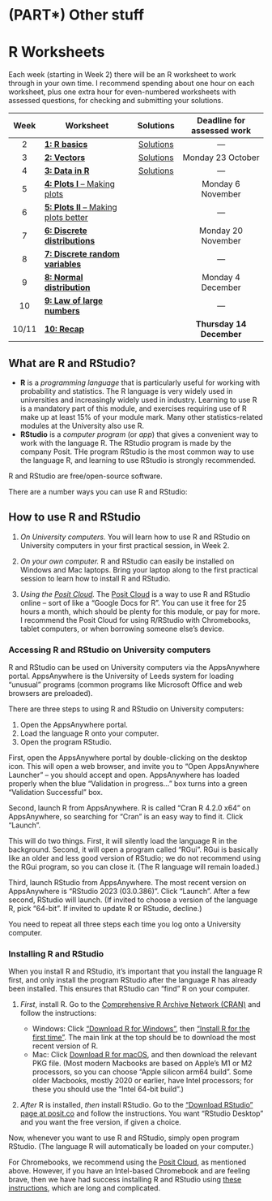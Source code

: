 # (PART\*) Other stuff  {-}

# R Worksheets {#R .unnumbered}

<!--
## About R and RStudio  {#about-r .unnumbered}

* **R** is a *programming language* that is particularly useful for working with probability and statistics. The R language is very widely used in universities and increasingly widely used in industry. Learning to use R is a mandatory part of this module, and exercises requiring use of R make up at least 15% of your module mark. Many other statistics-related modules at the University also use R.
* **RStudio** is a *program* (or *app*) that gives a convenient way to work with the language R. The RStudio program is made by the company Posit. RStudio is the most common way to use the language R, and learning to use RStudio is strongly recommended.

R and RStudio are free/open-source software.

There are a number ways you can use R and RStudio:

1. *On University computers.* You will learn how to use R and RStudio on University computers in your first practical session, in Week 2.
2. *On your own computer.* R and RStudio can easily be installed on Windows and Mac laptops (and on Intel-based Chromebooks with considerable difficulty). Bring your laptop along to the first practical session to learn how to install R and RStudio.
3. *Using the Posit Cloud.* The Posit Cloud is a way to use R and RStudio online -- sort of like a "Google Docs for R". You can use it free for 25 hours a month, which should be plenty for this module, or pay for more. I recommend the Posit Cloud for using R/RStudio with Chromebooks, tablet computers, or when borrowing someone else's device.


## R practical sessions {#r-practicals .unnumbered}

We will introduce you to R and RStudio in your first practical session, in Week 2. We will first show you how to use R on University computers (these sessions will take place in computer "clusters"). There will then be an opportunity to install R on your own device -- if you have a laptop on which you want to install R, bring it along to the practical session.

A second practical, in Week 3, will allow you to get help on the R Worksheet 2, which is the first worksheet with assessed questions.


## R worksheets  {#r-work .unnumbered}

-->

Each week (starting in Week 2) there will be an R worksheet to work through in your own time. I recommend spending about one hour on each worksheet, plus one extra hour for even-numbered worksheets with assessed questions, for checking and submitting your solutions.

| Week | Worksheet                    | Solutions | Deadline for assessed work |
|:----:|------------------------------|:---------:|:--------------------------:|
|   2  | [**1: R basics**](R1.html)   | [Solutions](R1-solutions.html) |  ---  |
|   3  | [**2: Vectors**](R2.html) | [Solutions](R2-solutions.html) | Monday 23 October |
|   4  | [**3: Data in R**](R3.html)  | [Solutions](R3-solutions.html) |  ---  |
|   5  | [**4: Plots I** -- Making plots](R4.html) | | Monday 6 November       |
|   6  | [**5: Plots II** -- Making plots better](R5.html) |           |  ---  |
|   7  | [**6: Discrete distributions**](R6-2324.html) |  | Monday 20 November |
|   8  | [**7: Discrete random variables**](R7-2324.html) |            |  ---  |
|   9  | [**8: Normal distribution**](R8-2324.html) |      | Monday 4 December |
|   10  | [**9: Law of large numbers**](R9-2324.html) |                |  ---  |
|   10/11  | [**10: Recap**](R10-2324.html) |     |  **Thursday 14 December**  |

<!--
| Week | Worksheet                     | Deadline for assessed work |
|:----:|-------------------------------|:--------------------------:|
|   1  |  [**R basics**](https://mpaldridge.github.io/math1710/R1.html) ([Solutions](https://mpaldridge.github.io/math1710/R1-solutions.html)) | --- |
|   2  |  [**Vectors**](https://mpaldridge.github.io/math1710/R2.html)   | --- |
|   3  |  [**Data in R**](https://mpaldridge.github.io/math1710/R3.html)  | Monday 24 October (Week 4) |
|   4  |  [**Plots I:** Making plots](https://mpaldridge.github.io/math1710/R4.html)   | --- |
|   5  |  [**Plots II:** Making plots better](https://mpaldridge.github.io/math1710/R5.html)  | Monday 7 November (Week 6) |
|   6  |  [**RMarkdown** (optional)](https://mpaldridge.github.io/math1710/R6.html) [[Rmd](https://mpaldridge.github.io/math1710/R6.Rmd)] | --- |
|   7  |  [**Discrete distributions**](https://mpaldridge.github.io/math1710/R7.html) [[Rmd](https://mpaldridge.github.io/math1710/R7.Rmd)]    |      Monday 21 November (Week 8)   |
|   8  |  [**Discrete random variables**](https://mpaldridge.github.io/math1710/R8.html) [[Rmd](https://mpaldridge.github.io/math1710/R8.Rmd)] | --- |
|   9  |  [**Normal distribution**](https://mpaldridge.github.io/math1710/R9.html) [[Rmd](https://mpaldridge.github.io/math1710/R9.Rmd)] | Monday 5 December (Week 10) |
|  10  |  [**Law of large numbers**](https://mpaldridge.github.io/math1710/R10.html) [[Rmd](https://mpaldridge.github.io/math1710/R10.Rmd)] |             ---           |
|  11  |  [**Recap**](https://mpaldridge.github.io/math1710/R11.html) | Thursday 15 December (Week 11) |
-->
<!--
|   2  |  [**Vectors**](https://mpaldridge.github.io/math1710/R2.html)   | --- |
|   3  |  [**Data in R**](https://mpaldridge.github.io/math1710/R3.html) | Monday 18 October |
|   4  |  [**Plots I:** Making plots](https://mpaldridge.github.io/math1710/R4.html) | --- |
|   5  |  [**Plots II:** Making plots better](https://mpaldridge.github.io/math1710/R5.html) | Monday 1 November |
|   6  |  [**RMarkdown** (optional)](https://mpaldridge.github.io/math1710/R6.html) [[Rmd](https://mpaldridge.github.io/math1710/R6.Rmd)] | --- |
|   7  |  [**Discrete distributions**](https://mpaldridge.github.io/math1710/R7.html) [[Rmd](https://mpaldridge.github.io/math1710/R7.Rmd)]      |      Monday 15 November    |
|   8  |  [**Discrete random variables**](https://mpaldridge.github.io/math1710/R8.html) [[Rmd](https://mpaldridge.github.io/math1710/R8.Rmd)] | --- |
|   9  |  [**Normal distribution**](https://mpaldridge.github.io/math1710/R9.html) | Monday 29 November |
|  10  |  ~~Law of large numbers~~     |             ---           |
|  11  |   [**Recap**](https://mpaldridge.github.io/math1710/R11.html) | Thursday 16 December |
-->


<!--

## How to access R and RStudio  {#r-access .unnumbered}

There are a few ways you can access R and RStudio.

First, you can **install R and RStudio on your own computer**. Students who have their own computer (with administration and installation rights) usually find this the most convenient way use R.

When you install R and RStudio, it's important that you install R (the programming language) first, and only install RStudio (the program to use R) after R has already been installed. This ensures that RStudio can "find" R on your computer.

1. *First*, install R. Go to the [Comprehensive R Archive Network (CRAN)](https://cran.r-project.org/) and follow the instructions:

   * Windows: Click ["Download R for Windows"](https://cran.r-project.org/bin/windows/), then ["Install R for the first time"](https://cran.r-project.org/bin/windows/base/). The main link at the top should be to download the most recent version of R.
   * Mac: Click [Download R for macOS](https://cran.r-project.org/bin/macosx/), and then download the relevant PKG file. (For typically older Intel-based Macbooks, you must use the "Intel 64-bit build"; for post-November 2020 M1 or M2-based "Apple silicon" Macbooks, the "Apple silicon arm64 build" may be slightly faster.)
2. *After* R is installed, *then* install RStudio. Go to [the Download page at RStudio.com](https://www.rstudio.com/products/rstudio/download/#download) and follow the instructions. You want "RStudio Desktop", and you want the free version.

If you have difficulty installing R, come along to the R troubleshooting drop-in session in Week 2 and bring your computer with you (if it's sufficiently portable), and we'll do our best to help.

Second, you can **use R and RStudio on University computers**. All University computers have access to R and RStudio, via the AppsAnywhere service. *First*, launch R via AppsAnywhere (at the time of writing, it's confusingly named "Cran R 4.2.0 x64"). You can then close the program that opens. *Then* launch RStudio ("Rstudio 2022"), also via AppsAnywhere. (You can decline any updates that are suggested.)

The R drop-in sessions take place in computer rooms, so if you have problems accessing R and RStudio on University computers, you can get help at the drop-in sessions too.

Third, you can **use the [RStudio Cloud](https://rstudio.cloud/)**. The RStudio Cloud is a cloud-hosted "Google Docs for R" that you can use through your web browser, without having to install anything. You can get 25 hours per month for free, which should be plenty for this module, or pay for more.

If you have access to a computer on which you can't install software, such as some Chromebooks or tablet computers, or if you're borrowing a friend's laptop, the RStudio Cloud can be a convenient solution. 

*Update:* If you have an Intel-based Chromebook, then we have had success installing R and RStudio using [these (rather complicated) instructions](https://levente.littvay.hu/chromebook/), although you may still find it more convenient just to use the RStudio Cloud.



## R troubleshooting drop-in sessions  {#troubleshooting .unnumbered}

You will learn to use R by working through the R Worksheets. Learning to use a programming language is different from learning mathematics: you should expect to regularly get frustrated and annoyed when the computer seems to refuse to do what you want it to (but also occasionally experience the joy of getting it right!). This is a normal part of learning.

However, many students find getting with started with R in the first few weeks particularly difficult. Also, sometimes students have problems installing R and RStudio on their own computers. To help with this, we have organised optional R troubleshooting drop-in sessions in Weeks 2 and 3. Check your timetable for details -- they are probably listed as "computer practicals".

-->

## What are R and RStudio?  {#what-is-r .unnumbered}

* **R** is a *programming language* that is particularly useful for working with probability and statistics. The R language is very widely used in universities and increasingly widely used in industry. Learning to use R is a mandatory part of this module, and exercises requiring use of R make up at least 15% of your module mark. Many other statistics-related modules at the University also use R.
* **RStudio** is a *computer program* (or *app*) that gives a convenient way to work with the language R. The RStudio program is made by the company Posit. THe program RStudio is the most common way to use the language R, and learning to use RStudio is strongly recommended.

R and RStudio are free/open-source software.

There are a number ways you can use R and RStudio:

## How to use R and RStudio {.unnumbered}

1. *On University computers.* You will learn how to use R and RStudio on University computers in your first practical session, in Week 2.

2. *On your own computer.* R and RStudio can easily be installed on Windows and Mac laptops. Bring your laptop along to the first practical session to learn how to install R and RStudio.

3. *Using the [Posit Cloud](https://posit.cloud).* The [Posit Cloud](https://posit.cloud) is a way to use R and RStudio online -- sort of like a "Google Docs for R". You can use it free for 25 hours a month, which should be plenty for this module, or pay for more. I recommend the Posit Cloud for using R/RStudio with Chromebooks, tablet computers, or when borrowing someone else's device.


### Accessing R and RStudio on University computers  {#r-uni .unnumbered}

R and RStudio can be used on University computers via the AppsAnywhere portal. AppsAnywhere is the University of Leeds system for loading "unusual" programs (common programs like Microsoft Office and web browsers are preloaded).

There are three steps to using R and RStudio on University computers:

1. Open the AppsAnywhere portal.
2. Load the language R onto your computer.
3. Open the program RStudio.

First, open the AppsAnywhere portal by double-clicking on the desktop icon. This will open a web browser, and invite you to "Open AppsAnywhere Launcher" -- you should accept and open. AppsAnywhere has loaded properly when the blue "Validation in progress..." box turns into a green "Validation Successful" box.

Second, launch R from AppsAnywhere. R is called "Cran R 4.2.0 x64" on AppsAnywhere, so searching for "Cran" is an easy way to find it. Click "Launch".

This will do two things. First, it will silently load the language R in the background. Second, it will open a program called "RGui". RGui is basically like an older and less good version of RStudio; we do not recommend using the RGui program, so you can close it. (The R language will remain loaded.)

Third, launch RStudio from AppsAnywhere. The most recent version on AppsAnywhere is "RStudio 2023 (03.0.386)". Click "Launch". After a few second, RStudio will launch. (If invited to choose a version of the language R, pick "64-bit". If invited to update R or RStudio, decline.)

You need to repeat all three steps each time you log onto a University computer.


### Installing R and RStudio  {#r-install .unnumbered}

When you install R and RStudio, it's important that you install the language R first, and only install the program RStudio after the language R has already been installed. This ensures that RStudio can "find" R on your computer.

1. *First*, install R. Go to the [Comprehensive R Archive Network (CRAN)](https://cran.r-project.org/) and follow the instructions:

   * Windows: Click ["Download R for Windows"](https://cran.r-project.org/bin/windows/), then ["Install R for the first time"](https://cran.r-project.org/bin/windows/base/). The main link at the top should be to download the most recent version of R.
   * Mac: Click [Download R for macOS](https://cran.r-project.org/bin/macosx/), and then download the relevant PKG file. (Most modern Macbooks are based on Apple's M1 or M2 processors, so you can choose "Apple silicon arm64 build". Some older Macbooks, mostly 2020 or earlier, have Intel processors; for these you should use the "Intel 64-bit build".)
   
2. *After* R is installed, *then* install RStudio. Go to the ["Download RStudio" page at posit.co](https://posit.co/download/rstudio-desktop/) and follow the instructions. You want "RStudio Desktop" and you want the free version, if given a choice.

Now, whenever you want to use R and RStudio, simply open program RStudio. (The language R will automatically be loaded on your computer.)

For Chromebooks, we recommend using the [Posit Cloud](https://posit.cloud), as mentioned above. However, if you have an Intel-based Chromebook and are feeling brave, then we have had success installing R and RStudio using [these instructions](https://levente.littvay.hu/chromebook/), which are long and complicated.


